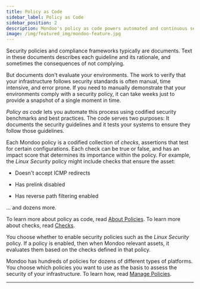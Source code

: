 ```yaml
---
title: Policy as Code
sidebar_label: Policy as Code
sidebar_position: 2
description: Mondoo's policy as code powers automated and continuous security management
image: /img/featured_img/mondoo-feature.jpg
---
```


Security policies and compliance frameworks typically are documents. Text in these documents describes each guideline and its rationale, and sometimes the consequences of not complying.

But documents don't evaluate your environments. The work to verify that your infrastructure follows security standards is often manual, time intensive, and error prone. If you need to manually demonstrate that your environments comply with a security policy, it can take weeks just to provide a snapshot of a single moment in time.

_Policy as code_ lets you automate this process using codified security benchmarks and best practices. The code serves two purposes: It documents the security guidelines and it tests your systems to ensure they follow those guidelines.

Each Mondoo policy is a codified collection of _checks_, assertions that test for certain configurations. Each check can be true or false, and has an impact score that determines its importance within the policy. For example, the _Linux Security_ policy might include checks that ensure the asset:

- Doesn't accept ICMP redirects

- Has prelink disabled

- Has reverse path filtering enabled

... and dozens more.

To learn more about policy as code, read [About Policies](/cnspec/cnspec-policies/). To learn more about checks, read [Checks](https://mondoo.love/docs/cnspec/cnspec-policies/write/simple/#checks).

You choose whether to enable security policies such as the _Linux Security_ policy. If a policy is enabled, then when Mondoo relevant assets, it evaluates them based on the checks defined in that policy.

Mondoo has hundreds of policies for dozens of different types of platforms. You choose which policies you want to use as the basis to assess the security of your infrastructure. To learn how, read [Manage Policies](/platform/security/posture/policies/).

---
